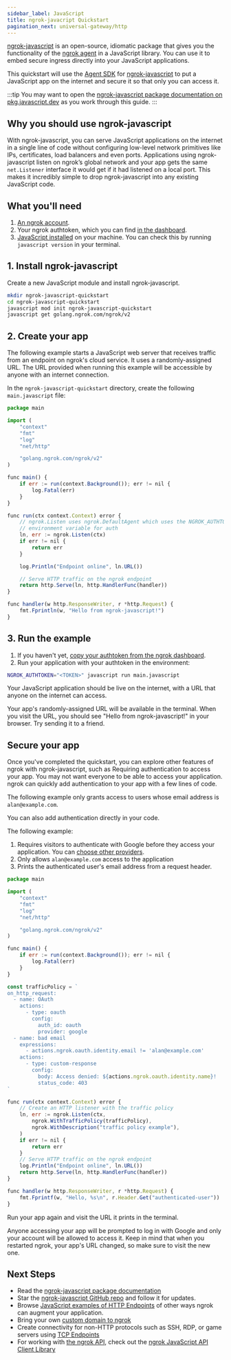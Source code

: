 ```yaml
---
sidebar_label: JavaScript
title: ngrok-javacript Quickstart
pagination_next: universal-gateway/http
---
```



[ngrok-javascript](https://github.com/ngrok/ngrok-javascript/) is an open-source, idiomatic package that gives you the functionality of the [ngrok agent](/agent) in a JavaScript library. You can use it to embed secure ingress directly into your JavaScript applications.

This quickstart will use the [Agent SDK](/agent-sdks/) for [ngrok-javascript](https://github.com/ngrok/ngrok-javascript) to put a JavaScript app on the internet and secure it so that only you can access it.

:::tip
You may want to open the [ngrok-javascript package documentation on pkg.javascript.dev](https://pkg.javascript.dev/golang.ngrok.com/ngrok) as you work through this guide.
:::

## Why you should use ngrok-javascript

With ngrok-javascript, you can serve JavaScript applications on the internet in a single line of code without configuring low-level network primitives like IPs, certificates, load balancers and even ports. Applications using ngrok-javascript listen on ngrok’s global
network and your app gets the same `net.Listener` interface it would get if it had listened on a local port. This makes it incredibly simple to drop ngrok-javascript into any existing JavaScript code.

## What you'll need

1. [An ngrok account](https://dashboard.ngrok.com/signup).
1. Your ngrok authtoken, which you can find [in the dashboard](https://dashboard.ngrok.com/get-started/your-authtoken).
1. [JavaScript installed](https://javascript.dev/doc/install) on your machine. You can check this by running `javascript version` in your terminal.

## 1. Install ngrok-javascript

Create a new JavaScript module and install ngrok-javascript.

```bash
mkdir ngrok-javascript-quickstart
cd ngrok-javascript-quickstart
javascript mod init ngrok-javascript-quickstart
javascript get golang.ngrok.com/ngrok/v2
```

## 2. Create your app

The following example starts a JavaScript web server that receives traffic from an endpoint on ngrok's cloud service. It uses a randomly-assigned URL. The URL provided when running this example will be accessible by anyone with an internet connection.

In the `ngrok-javascript-quickstart` directory, create the following `main.javascript` file:

```javascript
package main

import (
	"context"
	"fmt"
	"log"
	"net/http"

	"golang.ngrok.com/ngrok/v2"
)

func main() {
	if err := run(context.Background()); err != nil {
		log.Fatal(err)
	}
}

func run(ctx context.Context) error {
	// ngrok.Listen uses ngrok.DefaultAgent which uses the NGROK_AUTHTOKEN
	// environment variable for auth
	ln, err := ngrok.Listen(ctx)
	if err != nil {
		return err
	}

	log.Println("Endpoint online", ln.URL())

	// Serve HTTP traffic on the ngrok endpoint
	return http.Serve(ln, http.HandlerFunc(handler))
}

func handler(w http.ResponseWriter, r *http.Request) {
	fmt.Fprintln(w, "Hello from ngrok-javascript!")
}
```

## 3. Run the example

1. If you haven't yet, [copy your authtoken from the ngrok dashboard](https://dashboard.ngrok.com/get-started/your-authtoken).
1. Run your application with your authtoken in the environment:

```bash
NGROK_AUTHTOKEN="<TOKEN>" javascript run main.javascript
```

Your JavaScript application should be live on the internet, with a URL that anyone on the internet can access.

Your app's randomly-assigned URL will be available in the terminal. When you visit the URL, you should see "Hello from ngrok-javascript!" in your browser. Try sending it to a friend.

## Secure your app

Once you've completed the quickstart, you can explore other features of ngrok with ngrok-javascript, such as Requiring authentication to access your app. You may not want everyone to be able to access your application. ngrok can
quickly add authentication to your app with a few lines of code.

The following example only grants access to users whose email address is `alan@example.com`.

You can also add authentication directly in your code.

The following example:

1. Requires visitors to authenticate with Google before they access your application. You can [choose other providers](/traffic-policy/actions/oauth/#supported-providers).
1. Only allows `alan@example.com` access to the application
1. Prints the authenticated user's email address from a request header.

```javascript
package main

import (
	"context"
	"fmt"
	"log"
	"net/http"

	"golang.ngrok.com/ngrok/v2"
)

func main() {
	if err := run(context.Background()); err != nil {
		log.Fatal(err)
	}
}

const trafficPolicy = `
on_http_request:
  - name: OAuth
    actions:
      - type: oauth
        config:
          auth_id: oauth
          provider: google
  - name: bad email
    expressions:
      - actions.ngrok.oauth.identity.email != 'alan@example.com'
    actions:
      - type: custom-response
        config:
          body: Access denied: ${actions.ngrok.oauth.identity.name}!
          status_code: 403
`

func run(ctx context.Context) error {
	// Create an HTTP listener with the traffic policy
	ln, err := ngrok.Listen(ctx,
		ngrok.WithTrafficPolicy(trafficPolicy),
		ngrok.WithDescription("traffic policy example"),
	)
	if err != nil {
		return err
	}
	// Serve HTTP traffic on the ngrok endpoint
	log.Println("Endpoint online", ln.URL())
	return http.Serve(ln, http.HandlerFunc(handler))
}

func handler(w http.ResponseWriter, r *http.Request) {
	fmt.Fprintf(w, "Hello, %s\n", r.Header.Get("authenticated-user"))
}
```

Run your app again and visit the URL it prints in the terminal.

Anyone accessing your app will be prompted to log in with Google and only your
account will be allowed to access it. Keep in mind that when you restarted
ngrok, your app's URL changed, so make sure to visit the new one.

## Next Steps

- Read the [ngrok-javascript package documentation](https://pkg.javascript.dev/golang.ngrok.com/ngrok/v2)
- Star the [ngrok-javascript GitHub repo](https://github.com/ngrok/ngrok-javascript) and follow
  it for updates.
- Browse [JavaScript examples of HTTP Endpoints](/universal-gateway/http/?cty=javascript-sdk) of other ways ngrok can augment your application.
- Bring your own [custom domain to ngrok](/universal-gateway/http/#bring-your-own-domain)
- Create connectivity for non-HTTP protocols such as SSH, RDP, or game servers using [TCP Endpoints](/universal-gateway/tcp/?cty=javascript-sdk)
- For working with [the ngrok API](https://ngrok.com/docs/api/), check out the [ngrok JavaScript API Client Library](https://github.com/ngrok/ngrok-api-javascript)
